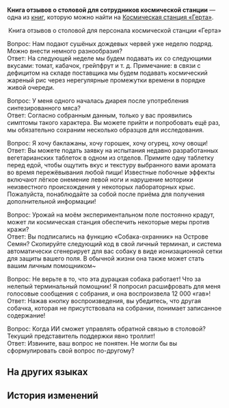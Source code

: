 {{Книга Инфобокс
|id           = 142
|Название     = Книга отзывов о столовой для сотрудников космической станции
|Изображение  = Item Journal.png
|Мир          = Космическая станция «Герта»
|Томов        = 1
|Автор        = <!--нужно добавить-->
|Описание     = Форма обратной связи столовой для сотрудников космической станции «Герта». В нём содержатся комментарии и предложения по меню, а также отзывы о смарт-роботе столовой.
|Том1         = {{tx}}
|Источник1    = {{tx|Отсутствует источник}}
|Персонажи    = 
|Фракции      = 
}}
'''Книга отзывов о столовой для сотрудников космической станции''' — одна из [[Книги|книг]], которую можно найти на [[Космическая станция «Герта»]].
<!--
==Получение==
<gallery>
Книга НАЗВАНИЕ.png|НАЗВАНИЕ
Локация НАЗВАНИЕ.png|Расположение на карте. Ближайший пространственный якорь «[[НАЗВАНИЕ]]»
</gallery>
-->
<div align="center">Книга отзывов о столовой для персонала космической станции «Герта»</div>

Вопрос: Нам подают сушёных дождевых червей уже неделю подряд. Можно внести немного разнообразия?<br />
Ответ: На следующей неделе мы будем подавать их со следующими вкусами: томат, кабачок, грейпфрут и т. д. Примечание: в связи с дефицитом на складе поставщика мы будем подавать космический жареный рис через нерегулярные промежутки времени в порядке живой очереди.

Вопрос: У меня одного началась диарея после употребления синтезированного мяса?<br />
Ответ: Согласно собранным данным, только у вас проявились симптомы такого характера. Вы можете прийти и попробовать ещё раз, мы обязательно сохраним несколько образцов для исследования.

Вопрос: Я хочу баклажаны, хочу горошек, хочу огурец, хочу овощи!<br />
Ответ: Вы можете подать заявку на испытания недавно разработанных вегетарианских таблеток в одном из отделов. Примите одну таблетку перед едой, чтобы ощутить вкус и текстуру выбранного вами аромата во время пережёвывания любой пищи! Известные побочные эффекты включают лёгкое онемение левой ноги и нарушение моторики неизвестного происхождения у некоторых лабораторных крыс. Пожалуйста, понаблюдайте за собой после приёма для получения дополнительной информации!

Вопрос: Урожай на моём экспериментальном поле постоянно крадут, может ли космическая станция обеспечить некоторые меры против кражи?<br />
Ответ: Вы подписались на функцию «Собака-охранник» на Острове Семян? Скопируйте следующий код в свой личный терминал, и система автоматически сгенерирует для вас собаку в виде ионизационной сетки для защиты вашего поля. В обычной жизни она также может стать вашим личным помощником~

Вопрос: Не верьте в то, что эта дурацкая собака работает! Что за нелепый терминальный помощник! Я попросил расшифровать для меня голосовые сообщения с собрания, и она воспроизвела 12 000 «гав»!<br />
Ответ: Нажав кнопку воспроизведения, вы убедитесь, что другая собачка, которая не присутствовала на собрании, понимает записанное содержание!

Вопрос: Когда ИИ сможет управлять обратной связью в столовой? Текущий представитель поддержки явно троллит!<br />
Ответ: Извините, ваш вопрос не понятен. Не могли бы вы сформулировать свой вопрос по-другому?

==На других языках==
{{На других языках
|en   = Feedback Form for the Space Station Staff Cafeteria
|zhs  = 空间站员工餐厅反馈记录表
|zht  = 太空站員工餐廳回饋記錄表
|ja   = 宇宙ステーション食堂フィードバック記録
|ko   = 우주정거장 직원 식당 건의 사항 기록표
|es   = Formulario de opiniones del comedor de empleados de la Estación Espacial
|fr   = Questionnaire de satisfaction pour la cafétéria réservée au personnel de la station spatiale
|ru   = Книга отзывов о столовой для сотрудников космической станции
|th   = ตารางบันทึกข้อเสนอแนะสำหรับโรงอาหารของเจ้าหน้าที่สถานีอวกาศ
|vi   = Phiếu Ghi Phản Hồi Nhà Hàng Của Nhân Viên Trạm Không Gian
|de   = Feedbackformular für die Personalcafeteria der Raumstation
|id   = Formulir Masukan untuk Staf Kafetaria Stasiun Luar Angkasa
|pt   = Formulário de Sugestões do Refeitório da Equipe da Estação Espacial
}}

==История изменений==
{{История изменений|2.7}}